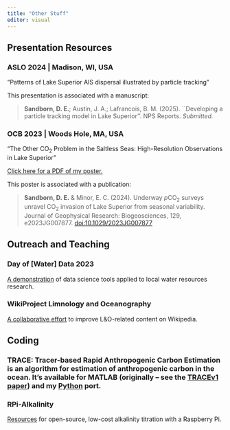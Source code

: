 ```yaml
---
title: "Other Stuff"
editor: visual
---
```

## Presentation Resources

### ASLO 2024 | Madison, WI, USA

"Patterns of Lake Superior AIS dispersal illustrated by particle tracking"

This presentation is associated with a manuscript:

> **Sandborn, D. E.**; Austin, J. A.; Lafrancois, B. M. (2025). ``Developing a particle tracking model in Lake Superior''. NPS Reports. *Submitted.*

### OCB 2023 | Woods Hole, MA, USA

"The Other CO<sub>2</sub> Problem in the Saltless Seas: High-Resolution Observations in Lake Superior"

[Click here for a PDF of my poster.](Sandborn_OCB_23.pdf)

This poster is associated with a publication: 

> **Sandborn, D. E.** & Minor, E. C. (2024). Underway *p*CO<sub>2</sub> surveys unravel CO<sub>2</sub> invasion of Lake Superior from seasonal variability. Journal of Geophysical Research: Biogeosciences, 129, e2023JG007877. [doi:10.1029/2023JG007877](https://doi.org/10.1029/2023JG007877)

## Outreach and Teaching

### Day of [Water] Data 2023

[A demonstration](https://d-sandborn.github.io/DayOfWaterData2023/) of data science tools applied to local water resources research.

### WikiProject Limnology and Oceanography

[A collaborative effort](https://en.wikipedia.org/wiki/Wikipedia:WikiProject_Limnology_and_Oceanography) to improve L&O-related content on Wikipedia. 

## Coding

### TRACE: Tracer-based Rapid Anthropogenic Carbon Estimation is an algorithm for estimation of anthropogenic carbon in the ocean. It's available for MATLAB (originally -- see the [TRACEv1 paper](https://essd.copernicus.org/preprints/essd-2024-560/)) and my [Python](https://github.com/d-sandborn/pyTRACE) port. 

### RPi-Alkalinity

[Resources](https://github.com/d-sandborn/RPi-Alkalinity) for open-source, low-cost alkalinity titration with a Raspberry Pi.
